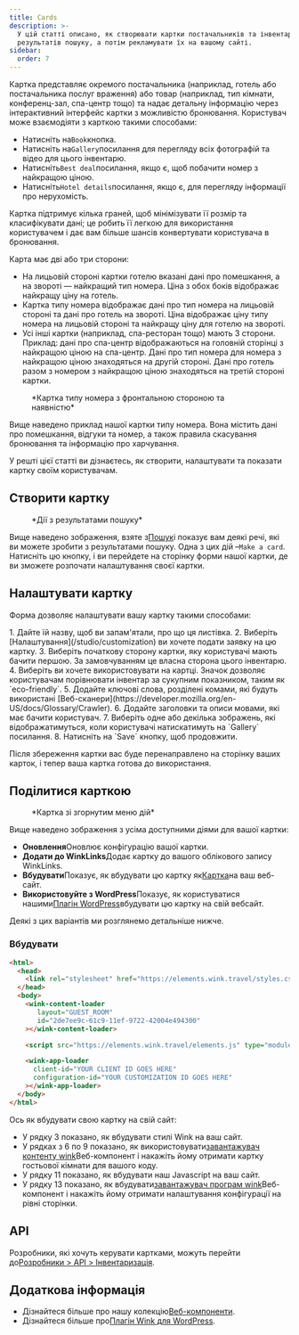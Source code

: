 ```yaml
---
title: Cards
description: >-
  У цій статті описано, як створювати картки постачальників та інвентарю з
  результатів пошуку, а потім рекламувати їх на вашому сайті.
sidebar:
  order: 7
---
```


Картка представляє окремого постачальника (наприклад, готель або постачальника послуг враження) або товар (наприклад, тип кімнати, конференц-зал, спа-центр тощо) та надає детальну інформацію через інтерактивний інтерфейс картки з можливістю бронювання.
Користувач може взаємодіяти з карткою такими способами:

* Натисніть на`Book`кнопка.
* Натисніть на`Gallery`посилання для перегляду всіх фотографій та відео для цього інвентарю.
* Натисніть`Best deal`посилання, якщо є, щоб побачити номер з найкращою ціною.
* Натисніть`Hotel details`посилання, якщо є, для перегляду інформації про нерухомість.

Картка підтримує кілька граней, щоб мінімізувати її розмір та класифікувати дані; це робить її легкою для використання користувачем і дає вам більше шансів конвертувати користувача в бронювання.

Карта має дві або три сторони:

* На лицьовій стороні картки готелю вказані дані про помешкання, а на звороті — найкращий тип номера. Ціна з обох боків відображає найкращу ціну на готель.
* Картка типу номера відображає дані про тип номера на лицьовій стороні та дані про готель на звороті. Ціна відображає ціну типу номера на лицьовій стороні та найкращу ціну для готелю на звороті.
* Усі інші картки (наприклад, спа-ресторан тощо) мають 3 сторони. Приклад: дані про спа-центр відображаються на головній сторінці з найкращою ціною на спа-центр. Дані про тип номера для номера з найкращою ціною знаходяться на другій стороні. Дані про готель разом з номером з найкращою ціною знаходяться на третій стороні картки.

<figure>
  <CloudinaryImage width="350" height="829" resize="scale" quality="best" alt="Попередній перегляд картки" src="academy/card-example" errorImage="noimage_opaque_nyrtl0.png" />

  <figcaption>*Картка типу номера з фронтальною стороною та наявністю*</figcaption>
</figure>


Вище наведено приклад нашої картки типу номера. Вона містить дані про помешкання, відгуки та номер, а також правила скасування бронювання та інформацію про харчування.

У решті цієї статті ви дізнаєтесь, як створити, налаштувати та показати картку своїм користувачам.

## Створити картку

<figure>
  <CloudinaryImage width="350" height="238" resize="scale" quality="best" alt="Дії" src="academy/inventory-actions" errorImage="noimage_opaque_nyrtl0.png" />

  <figcaption>*Дії з результатами пошуку*</figcaption>
</figure>


Вище наведено зображення, взяте з[Пошук](/studio/search)і показує вам деякі речі, які ви можете зробити з результатами пошуку. Одна з цих дій –`Make a card`.
Натисніть цю кнопку, і ви перейдете на сторінку форми нашої картки, де ви зможете розпочати налаштування своєї картки.

## Налаштувати картку

Форма дозволяє налаштувати вашу картку такими способами:

<Steps>
  1. Дайте їй назву, щоб ви запам'ятали, про що ця листівка.
  2. Виберіть [Налаштування](/studio/customization) ви хочете подати заявку на цю картку.
  3. Виберіть початкову сторону картки, яку користувачі мають бачити першою. За замовчуванням це власна сторона цього інвентарю.
  4. Виберіть <Badge text="badge" variant="tip" size="small" /> ви хочете використовувати на картці. Значок дозволяє користувачам порівнювати інвентар за сукупним показником, таким як `eco-friendly`.
  5. Додайте ключові слова, розділені комами, які будуть використані [Веб-сканери](https://developer.mozilla.org/en-US/docs/Glossary/Crawler).
  6. Додайте заголовки та описи мовами, які має бачити користувач.
  7. Виберіть одне або декілька зображень, які відображатимуться, коли користувачі натискатимуть на `Gallery` посилання.
  8. Натисніть на `Save` кнопку, щоб продовжити.
</Steps>


Після збереження картки вас буде перенаправлено на сторінку ваших карток, і тепер ваша картка готова до використання.

## Поділитися карткою

<figure>
  <CloudinaryImage width="350" height="857" resize="scale" quality="best" alt="Картка" src="academy/card-actions" errorImage="noimage_opaque_nyrtl0.png" />

  <figcaption>*Картка зі згорнутим меню дій*</figcaption>
</figure>


Вище наведено зображення з усіма доступними діями для вашої картки:

* **Оновлення**Оновлює конфігурацію вашої картки.
* **Додати до WinkLinks**Додає картку до вашого облікового запису WinkLinks.
* **Вбудувати**Показує, як вбудувати цю картку як[Картка](/developers/web-components/#content-loader)на ваш веб-сайт.
* **Використовуйте з WordPress**Показує, як користуватися нашими[Плагін WordPress](/developers/wordpress)вбудувати цю картку на свій вебсайт.

Деякі з цих варіантів ми розглянемо детальніше нижче.

### Вбудувати

```html {3, 6-9, 11, 13-16}
<html>
  <head>
    <link rel="stylesheet" href="https://elements.wink.travel/styles.css"></link>
  </head>
  <body>
    <wink-content-loader
       layout="GUEST_ROOM"
       id="2de7ee9c-61c9-11ef-9722-42004e494300"
    ></wink-content-loader>

    <script src="https://elements.wink.travel/elements.js" type="module" defer></script>

    <wink-app-loader
      client-id="YOUR CLIENT ID GOES HERE"
      configuration-id="YOUR CUSTOMIZATION ID GOES HERE"
    ></wink-app-loader>
  </body>
</html>
```

Ось як вбудувати свою картку на свій сайт:

* У рядку 3 показано, як вбудувати стилі Wink на ваш сайт.
* У рядках з 6 по 9 показано, як використовувати[завантажувач контенту wink](/developers/web-components/#content-loader)Веб-компонент і накажіть йому отримати картку гостьової кімнати для вашого коду.
* У рядку 11 показано, як вбудувати наш Javascript на ваш сайт.
* У рядку 13 показано, як вбудувати[завантажувач програм wink](/developers/web-components/#application-loader)Веб-компонент і накажіть йому отримати налаштування конфігурації на рівні сторінки.

## API

Розробники, які хочуть керувати картками, можуть перейти до[Розробники > API > Інвентаризація](/developers/apis/#inventory-api).

## Додаткова інформація

* Дізнайтеся більше про нашу колекцію[Веб-компоненти](/developers/web-components).
* Дізнайтеся більше про[Плагін Wink для WordPress](/developers/wordpress).

